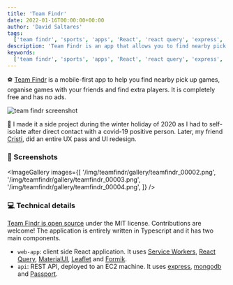 ```yaml
---
title: 'Team Findr'
date: 2022-01-16T00:00:00+00:00
author: 'David Saltares'
tags:
  ['team findr', 'sports', 'apps', 'React', 'react query', 'express', 'mongodb']
description: 'Team Findr is an app that allows you to find nearby pick up games, organise games with your friends and find extra players'
keywords:
  ['team findr', 'sports', 'apps', 'React', 'react query', 'express', 'mongodb']
---
```


⚽ [Team Findr](https://teamfindr.saltares.com) is a mobile-first app to help you find nearby pick up games, organise games with your friends and find extra players. It is completely free and has no ads.

![team findr screenshot](/img/teamfindr/teamfindr_00001.png)

🦠 I made it a side project during the winter holiday of 2020 as I had to self-isolate after direct contact with a covid-19 positive person. Later, my friend [Cristi](https://www.linkedin.com/in/cristian-iordan-26b1abb7/), did an entire UX pass and UI redesign.

### 📸 Screenshots

<ImageGallery
  images={[
    '/img/teamfindr/gallery/teamfindr_00002.png',
    '/img/teamfindr/gallery/teamfindr_00003.png',
    '/img/teamfindr/gallery/teamfindr_00004.png',
  ]}
/>

### 💻 Technical details

[Team Findr is open source](https://github.com/dsaltares/teamfindr) under the MIT license. Contributions are welcome! The application is entirely written in Typescript and it has two main components.

- `web-app`: client side React application. It uses [Service Workers](https://developer.mozilla.org/en-US/docs/Web/API/Service_Worker_API), [React Query](https://react-query.tanstack.com/), [MaterialUI](https://mui.com/getting-started/usage/), [Leaflet](https://leafletjs.com/) and [Formik](https://formik.org/).
- `api`: REST API, deployed to an EC2 machine. It uses [express](https://expressjs.com/), [mongodb](https://www.mongodb.com/) and [Passport](https://www.passportjs.org/).
